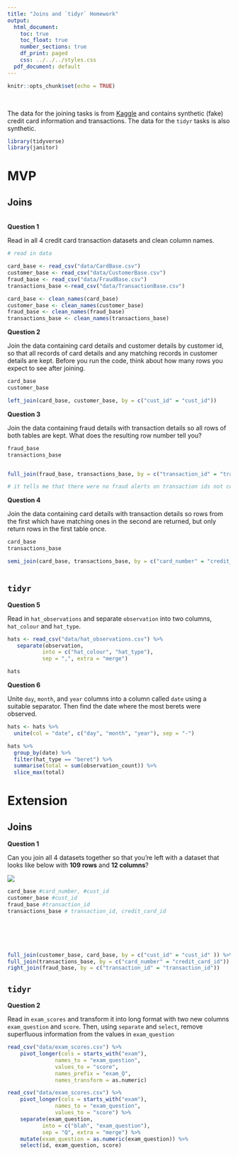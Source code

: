 ```yaml
---
title: "Joins and `tidyr` Homework"
output:
  html_document:
    toc: true
    toc_float: true
    number_sections: true
    df_print: paged
    css: ../../../styles.css
  pdf_document: default
---
```


```r
knitr::opts_chunk$set(echo = TRUE)
```

<br>

The data for the joining tasks is from [Kaggle](https://www.kaggle.com/ananta/credit-card-data) and contains synthetic (fake) credit card information and transactions. The data for the `tidyr` tasks is also synthetic.

```r
library(tidyverse)
library(janitor)
```


# MVP

## Joins

<br>
**Question 1**

Read in all 4 credit card transaction datasets and clean column names.

```r
# read in data

card_base <- read_csv("data/CardBase.csv")
customer_base <- read_csv("data/CustomerBase.csv")
fraud_base <- read_csv("data/FraudBase.csv")
transactions_base <-read_csv("data/TransactionBase.csv")

card_base <- clean_names(card_base)
customer_base <- clean_names(customer_base)
fraud_base <- clean_names(fraud_base)
transactions_base <- clean_names(transactions_base)


```


**Question 2**

Join the data containing card details and customer details by customer id, so that all records of card details and any matching records in customer details are kept. Before you run the code, think about how many rows you expect to see after joining.

```r
card_base
customer_base

left_join(card_base, customer_base, by = c("cust_id" = "cust_id"))
```


**Question 3**

Join the data containing fraud details with transaction details so all rows of both tables are kept. What does the resulting row number tell you?


```r
fraud_base
transactions_base


full_join(fraud_base, transactions_base, by = c("transaction_id" = "transaction_id"))

# it tells me that there were no fraud alerts on transaction ids not contained with in the transaction table
```


**Question 4**

Join the data containing card details with transaction details so rows from the first which have matching ones in the second are returned, but only return rows in the first table once.

```r
card_base
transactions_base

semi_join(card_base, transactions_base, by = c("card_number" = "credit_card_id"))



```


## `tidyr`

**Question 5**

Read in `hat_observations` and separate `observation` into two columns, `hat_colour` and `hat_type`.

```r
hats <- read_csv("data/hat_observations.csv") %>% 
   separate(observation, 
           into = c("hat_colour", "hat_type"), 
           sep = ",", extra = "merge")

hats
```



**Question 6**

Unite `day`, `month`, and `year` columns into a column called `date` using a suitable separator. Then find the date where the most berets were observed.

```r
hats <- hats %>% 
  unite(col = "date", c("day", "month", "year"), sep = "-")

hats %>% 
  group_by(date) %>% 
  filter(hat_type == "beret") %>%
  summarise(total = sum(observation_count)) %>% 
  slice_max(total)
```




# Extension

## Joins

**Question 1**

Can you join all 4 datasets together so that you're left with a dataset that looks like below with **109 rows** and **12 columns**?

![](images/all_joined.png)


```r
card_base #card_number, #cust_id
customer_base #cust_id
fraud_base #transaction_id
transactions_base # transaction_id, credit_card_id






full_join(customer_base, card_base, by = c("cust_id" = "cust_id" )) %>% 
full_join(transactions_base, by = c("card_number" = "credit_card_id")) %>% 
right_join(fraud_base, by = c("transaction_id" = "transaction_id")) 


```





## `tidyr`

**Question 2**

Read in `exam_scores` and transform it into long format with two new columns `exam_question` and `score`. Then, using `separate` and `select`, remove superfluous information from the values in `exam_question`


```r
read_csv("data/exam_scores.csv") %>% 
    pivot_longer(cols = starts_with("exam"), 
               names_to = "exam_question",
               values_to = "score",
               names_prefix = "exam_Q",
               names_transform = as.numeric)

read_csv("data/exam_scores.csv") %>% 
    pivot_longer(cols = starts_with("exam"), 
               names_to = "exam_question",
               values_to = "score") %>% 
    separate(exam_question, 
           into = c("blah", "exam_question"), 
           sep = "Q", extra = "merge") %>% 
    mutate(exam_question = as.numeric(exam_question)) %>% 
    select(id, exam_question, score)

```

